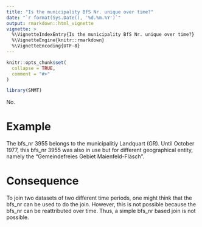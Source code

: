 ```yaml
---
title: "Is the municipality BfS Nr. unique over time?"
date: "`r format(Sys.Date(), '%d.%m.%Y')`"
output: rmarkdown::html_vignette
vignette: >
  %\VignetteIndexEntry{Is the municipality BfS Nr. unique over time?}
  %\VignetteEngine{knitr::rmarkdown}
  %\VignetteEncoding{UTF-8}
---
```


```r
knitr::opts_chunk$set(
  collapse = TRUE,
  comment = "#>"
)

library(SMMT)

```




No.


# Example

The bfs_nr 3955 belongs to the municipalitiy Landquart (GR). Until October 1977, this bfs_nr 3955 was also in use but for different geographical entity, namely the "Gemeindefreies Gebiet Maienfeld-Fläsch".

# Consequence 

To join two datasets of two different time periods, one might think that the bfs_nr can be used to do the join. However, this is not possible because the bfs_nr can be reattributed over time. Thus, a simple bfs_nr based join is not possible. 



